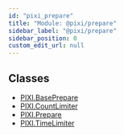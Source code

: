 ```yaml
---
id: "pixi_prepare"
title: "Module: @pixi/prepare"
sidebar_label: "@pixi/prepare"
sidebar_position: 0
custom_edit_url: null
---
```

## Classes
* [PIXI.BasePrepare](../classes/PIXI.BasePrepare.pixi_prepare)
* [PIXI.CountLimiter](../classes/PIXI.CountLimiter.pixi_prepare)
* [PIXI.Prepare](../classes/PIXI.Prepare.pixi_prepare)
* [PIXI.TimeLimiter](../classes/PIXI.TimeLimiter.pixi_prepare)

    